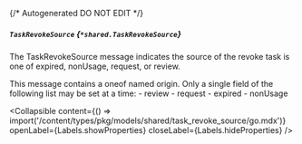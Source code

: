 {/* Autogenerated DO NOT EDIT  */}

##### `TaskRevokeSource` *{`*shared.TaskRevokeSource`}*
The TaskRevokeSource message indicates the source of the revoke task is one of expired, nonUsage, request, or review.

This message contains a oneof named origin. Only a single field of the following list may be set at a time:
  \- review
  \- request
  \- expired
  \- nonUsage


<Collapsible content={() => import('/content/types/pkg/models/shared/task_revoke_source/go.mdx')} openLabel={Labels.showProperties} closeLabel={Labels.hideProperties} />



